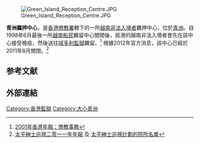 [[File:Green_Island_Reception_Centre.JPG|thumb]]

'''青洲羈押中心'''，是[[香港|香港]][[懲教署|懲教署]]轄下的一所[[越南|越南]][[非法入境者|非法入境者]]羈押中心，位於[[青洲_(中西區)|青洲]]。自1998年6月最後一所[[越南船民|越南船民]]羈留中心關閉後，抵港的越南非法入境者會先在該中心接受檢疫，然後送往[[域多利監獄|域多利監獄]]羈留。<ref>[http://www.yearbook.gov.hk/2001/chtml/18/18-09f.htm 2001年香港年報：懲教事務]</ref> 根據2012年官方消息，該中心已經於2011年8月關閉。<ref>[https://www.info.gov.hk/jp/chi/anreport11_chin.pdf 太平紳士巡視二零一一年年報] 及 [http://www.info.gov.hk/jp/chi/JPVisit_g.htm 太平紳士巡視計劃的院所名單]</ref>

==参考文献==
{{Reflist}}

==外部連結==

[[Category:香港監獄|Category:香港監獄]]
[[Category:大小青洲|Category:大小青洲]]